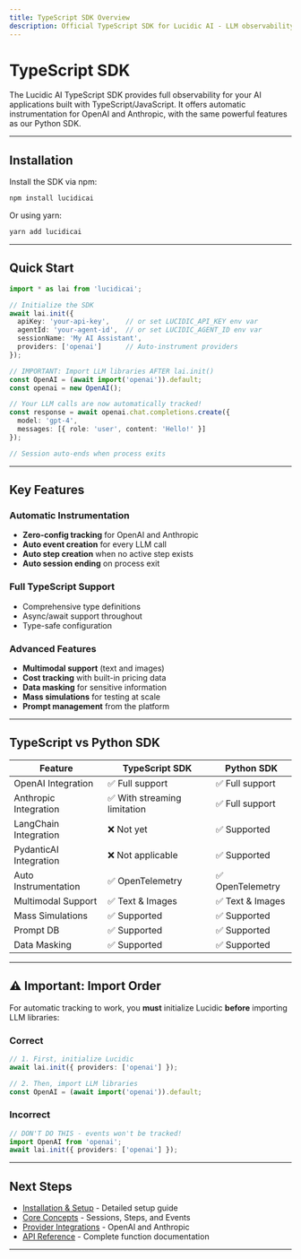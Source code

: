 ```yaml
---
title: TypeScript SDK Overview
description: Official TypeScript SDK for Lucidic AI - LLM observability for your TypeScript applications
---
```


# TypeScript SDK

The Lucidic AI TypeScript SDK provides full observability for your AI applications built with TypeScript/JavaScript. It offers automatic instrumentation for OpenAI and Anthropic, with the same powerful features as our Python SDK.

---

## Installation

Install the SDK via npm:

```bash
npm install lucidicai
```

Or using yarn:

```bash
yarn add lucidicai
```

---

## Quick Start

```typescript
import * as lai from 'lucidicai';

// Initialize the SDK
await lai.init({
  apiKey: 'your-api-key',    // or set LUCIDIC_API_KEY env var
  agentId: 'your-agent-id',  // or set LUCIDIC_AGENT_ID env var
  sessionName: 'My AI Assistant',
  providers: ['openai']      // Auto-instrument providers
});

// IMPORTANT: Import LLM libraries AFTER lai.init()
const OpenAI = (await import('openai')).default;
const openai = new OpenAI();

// Your LLM calls are now automatically tracked!
const response = await openai.chat.completions.create({
  model: 'gpt-4',
  messages: [{ role: 'user', content: 'Hello!' }]
});

// Session auto-ends when process exits
```

---

## Key Features

### Automatic Instrumentation
- **Zero-config tracking** for OpenAI and Anthropic
- **Auto event creation** for every LLM call
- **Auto step creation** when no active step exists
- **Auto session ending** on process exit

### Full TypeScript Support
- Comprehensive type definitions
- Async/await support throughout
- Type-safe configuration

### Advanced Features
- **Multimodal support** (text and images)
- **Cost tracking** with built-in pricing data
- **Data masking** for sensitive information
- **Mass simulations** for testing at scale
- **Prompt management** from the platform

---

## TypeScript vs Python SDK

| Feature | TypeScript SDK | Python SDK |
|---------|---------------|------------|
| OpenAI Integration | ✅ Full support | ✅ Full support |
| Anthropic Integration | ✅ With streaming limitation | ✅ Full support |
| LangChain Integration | ❌ Not yet | ✅ Supported |
| PydanticAI Integration | ❌ Not applicable | ✅ Supported |
| Auto Instrumentation | ✅ OpenTelemetry | ✅ OpenTelemetry |
| Multimodal Support | ✅ Text & Images | ✅ Text & Images |
| Mass Simulations | ✅ Supported | ✅ Supported |
| Prompt DB | ✅ Supported | ✅ Supported |
| Data Masking | ✅ Supported | ✅ Supported |

---

## ⚠️ Important: Import Order

For automatic tracking to work, you **must** initialize Lucidic **before** importing LLM libraries:

### Correct
```typescript
// 1. First, initialize Lucidic
await lai.init({ providers: ['openai'] });

// 2. Then, import LLM libraries
const OpenAI = (await import('openai')).default;
```

### Incorrect
```typescript
// DON'T DO THIS - events won't be tracked!
import OpenAI from 'openai';
await lai.init({ providers: ['openai'] });
```

---

## Next Steps

- [Installation & Setup](/typescript-sdk/installation) - Detailed setup guide
- [Core Concepts](/typescript-sdk/core-concepts) - Sessions, Steps, and Events
- [Provider Integrations](/typescript-sdk/integrations) - OpenAI and Anthropic
- [API Reference](/typescript-sdk/api-reference) - Complete function documentation

---